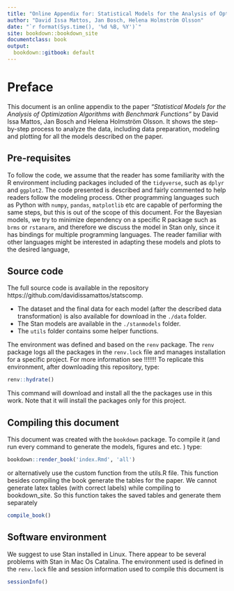 ```yaml
---
title: "Online Appendix for: Statistical Models for the Analysis of Optimization Algorithms with Benchmark Functions"
author: "David Issa Mattos, Jan Bosch, Helena Holmström Olsson"
date: "`r format(Sys.time(), '%d %B, %Y')`"
site: bookdown::bookdown_site
documentclass: book
output:
  bookdown::gitbook: default
---
```


# Preface {-}

This document is an online appendix to the paper *"Statistical Models for the Analysis of Optimization Algorithms with Benchmark Functions"* by David Issa Mattos, Jan Bosch and Helena Holmström Olsson. It shows the step-by-step process to analyze the data, including data preparation, modeling and plotting for all the models described on the paper. 


## Pre-requisites {-}

To follow the code, we assume that the reader has some familiarity with the R environment including packages included of the `tidyverse`, such as `dplyr` and `ggplot2`. The code presented is described and fairly commented to help readers follow the modeling process. Other programming languages such as Python with `numpy`, `pandas`, `matplotlib` etc are capable of performing the same steps, but this is out of the scope of this document. For the Bayesian models, we try to minimize dependency on a specific R package such as `brms` or `rstanarm`, and therefore we discuss the model in Stan only, since it has bindings for multiple programming languages. The reader familiar with other languages might be interested in adapting these models and plots to the desired language,

## Source code {-}

The full source code is available in the repository https://github.com/davidissamattos/statscomp.

* The dataset and the final data for each model (after the described data transformation) is also available for download in the `./data` folder.
* The Stan models are available in the `./stanmodels` folder.
* The `utils` folder contains some helper functions. 


The environment was defined and based on the `renv` package. The `renv` package logs all the packages in the `renv.lock` file and manages installation for a specific project. For more information see !!!!!!!
To replicate this environment, after downloading this repository, type:

```r
renv::hydrate()
```

This command will download and install all the the packages use in this work. Note that it will install the packages only for this project. 


## Compiling this document {-}

This document was created with the `bookdown` package. To compile it (and run every command to generate the models, figures and etc. ) type:

```r
bookdown::render_book('index.Rmd', 'all')
```

or alternatively use the custom function from the utils.R file. This function besides compiling the book generate the tables for the paper. We cannot generate latex tables (with correct labels) while compiling to bookdown_site. So this function takes the saved tables and generate them separately
```r
compile_book()
```


## Software environment {-}

We suggest to use Stan installed in Linux. There appear to be several problems with Stan in Mac Os Catalina.
The environment used is defined in the `renv.lock` file and session information used to compile this document is 

```r
sessionInfo()
```

